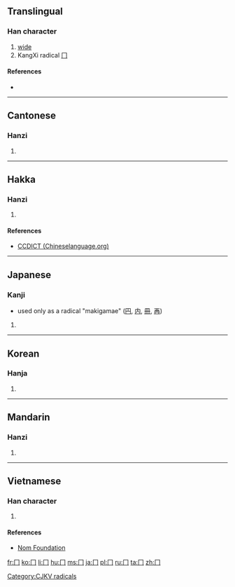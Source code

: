 ==Translingual==
{{stroke order|type=animate}}

===Han character===
{{Han char|rn=13|rad=冂|as=00|sn=2|four=|canj=中尸 (LS), X中尸 (XLS)}}

# [[wide]]
# KangXi radical [[Index:Chinese radical/冂|冂]]

====References====
* {{Han ref|kx=0128.300|dkj=01506|dj=0289.090|hdz=10096.130|uh=5182|ud=20866}}

----

==Cantonese==

===Hanzi===
{{yue-hanzi|jyut=[[gwing1]]|y=gwing1}}

# {{defn|lang=yue|sort=冂00}}

----

==Hakka==

===Hanzi===
{{hak-hanzi|poj=|gd=kwen<sup>3</sup> [Meixian], kwen<sup>3</sup>, kwen<sup>1</sup> [Hailu]|hpy=guen3, guen1}}

# {{defn|lang=hak|sort=冂00}}

====References====
* [http://www.chineselanguage.org/dictionaries/?mode=view&module=chardict&query=%E5%86%82 CCDICT (Chineselanguage.org)]

----

==Japanese==

===Kanji===
* used only as a radical "makigamae" ([[円]], [[内]], [[冊]], [[再]])
{{head|ja|kanji|sc=Jpan|cat=kanji}}{{attention|ja|needs inflection template}}

# {{defn|ja}}

----

==Korean==

===Hanja===
{{ko-hanja|hangeul=경|rv=gyeong|mr=kyŏng}}

# {{defn|lang=ko|sort=冂00}}

[[Category:CJKV radicals]]

----

==Mandarin==

===Hanzi===
{{cmn-hanzi|pin=[[jiōng]] ([[jiong1]])|wg=chiung<sup>1</sup>}}

# {{defn|lang=cmn|sort=冂00}}

----

==Vietnamese==

===Han character===
{{vi-hantu|[[quynh]]|rs=冂00}}

# {{defn|lang=vi|sort=冂00}}

====References====
*[http://nomfoundation.org/common/nom_details.php?codepoint=5182 Nom Foundation]

[[fr:冂]]
[[ko:冂]]
[[li:冂]]
[[hu:冂]]
[[ms:冂]]
[[ja:冂]]
[[pl:冂]]
[[ru:冂]]
[[ta:冂]]
[[zh:冂]]